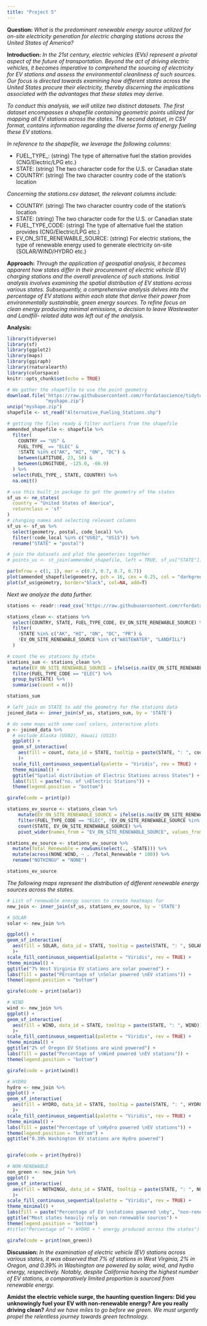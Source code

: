 ---
title: "Project 5"
---
**Question:** *What is the predominant renewable energy source utilized for on-site electricity generation for electric charging stations across the United States of America?*

**Introduction:** *In the 21st century, electric vehicles (EVs) represent a pivotal aspect of the future of transportation. Beyond the act of driving electric vehicles, it becomes imperative to comprehend the sourcing of electricity for EV stations and assess the environmental cleanliness of such sources. Our focus is directed towards examining how different states across the United States procure their electricity, thereby discerning the implications associated with the advantages that these states may derive.*

*To conduct this analysis, we will utilize two distinct datasets. The first dataset encompasses a shapefile containing geometric points utilized for mapping all EV stations across the states. The second dataset, in CSV format, contains information regarding the diverse forms of energy fueling these EV stations.*

*In reference to the shapefile, we leverage the following columns:*

- FUEL_TYPE_: (string) The type of alternative fuel the station provides (CNG/Electric/LPG etc.)
- STATE: (string) The two character code for the U.S. or Canadian state
- COUNTRY: (string) The two character country code of the station's location

*Concerning the stations.csv dataset, the relevant columns include:*

- COUNTRY: (string) The two character country code of the station's location
- STATE: (string) The two character code for the U.S. or Canadian state
- FUEL_TYPE_CODE: (string) The type of alternative fuel the station provides (CNG/Electric/LPG etc.)
- EV_ON_SITE_RENEWABLE_SOURCE: (string) For electric stations, the type of renewable energy used to generate electricity on-site (SOLAR/WIND/HYDRO etc.)


**Approach:** *Through the application of geospatial analysis, it becomes apparent how states differ in their procurement of electric vehicle (EV) charging stations and the overall prevalence of such stations. Initial analysis involves examining the spatial distribution of EV stations across various states. Subsequently, a comprehensive analysis delves into the percentage of EV stations within each state that derive their power from environmentally sustainable, green energy sources. To refine focus on clean energy producing minimal emissions, a decision to leave Wastewater and Landfill- related data was left out of the analysis.*

**Analysis:**

```{r setup, include=FALSE}
library(tidyverse)
library(sf)
library(ggplot2)
library(maps)
library(ggiraph)
library(rnaturalearth)
library(colorspace)
knitr::opts_chunk$set(echo = TRUE)
```

```{r}
# We gather the shapefile to use the point geometry
download.file('https://raw.githubusercontent.com/rfordatascience/tidytuesday/master/data/2022/2022-03-01/Alternative_Fueling_Stations.zip', 
              "myshape.zip")
unzip("myshape.zip")
shapefile <- st_read("Alternative_Fueling_Stations.shp")
```
```{r}
# getting the files ready & filter outliers from the shapefile
ammended_shapefile <- shapefile %>%
  filter(
    COUNTRY == "US" &
    FUEL_TYPE_ == "ELEC" &
    !STATE %in% c("AK", "HI", "ON", "DC") &
    between(LATITUDE, 23, 50) &
    between(LONGITUDE, -125.0, -66.9)
  ) %>%
  select(FUEL_TYPE_, STATE, COUNTRY) %>%
  na.omit()

# use this built_in package to get the geometry of the states  
sf_us <- ne_states(
  country = "United States of America",
  returnclass = 'sf'
)
# changing names and selecting relevant columns
sf_us <- sf_us %>%
  select(geometry, postal, code_local) %>%
  filter(!code_local %in% c("US02", "US15")) %>%
  rename("STATE" = "postal")
```

```{r}
# join the datasets and plot the geomteries together
# points_us <- st_join(ammended_shapefile, left = TRUE, sf_us["STATE"])

par(mfrow = c(1, 1), mar = c(0.7, 0.7, 0.7, 0.7))
plot(ammended_shapefile$geometry, pch = 16, cex = 0.25, col = "darkgreen", bg = "white", main = "Distribution of EV stations in the US")
plot(sf_us$geometry, border="black", col=NA, add=T)

```


*Next we analyze the data further.*

```{r}
stations <- readr::read_csv('https://raw.githubusercontent.com/rfordatascience/tidytuesday/master/data/2022/2022-03-01/stations.csv')

stations_clean <- stations %>%
  select(COUNTRY, STATE, FUEL_TYPE_CODE, EV_ON_SITE_RENEWABLE_SOURCE) %>%
  filter(
    !STATE %in% c("AK", "HI", "ON", "DC", "PR") &
    !EV_ON_SITE_RENEWABLE_SOURCE %in% c("WASTEWATER", "LANDFILL")
  )

# count the ev stations by state
stations_sum <- stations_clean %>%
  mutate(EV_ON_SITE_RENEWABLE_SOURCE = ifelse(is.na(EV_ON_SITE_RENEWABLE_SOURCE), "NONE", EV_ON_SITE_RENEWABLE_SOURCE)) %>%
  filter(FUEL_TYPE_CODE == "ELEC") %>%
  group_by(STATE) %>%
  summarise(count = n())

stations_sum
```

```{r}
# left join on STATE to add the geometry for the stations data
joined_data <- inner_join(sf_us, stations_sum, by = 'STATE')

# do some maps with some cool colors, interactive plots
p <- joined_data %>%
  # exclude Alaska (US02), Hawaii (US15)
  ggplot() +
  geom_sf_interactive(
    aes(fill = count, data_id = STATE, tooltip = paste(STATE, ": ", count))
    )+
  scale_fill_continuous_sequential(palette = "Viridis", rev = TRUE) +
  theme_minimal() +
  ggtitle("Spatial distribution of Electric Stations across States") +
  labs(fill = paste("no. of \nElectric Stations")) +
  theme(legend.position = "bottom")

girafe(code = print(p))
```

```{r}
stations_ev_source <- stations_clean %>%
    mutate(EV_ON_SITE_RENEWABLE_SOURCE = ifelse(is.na(EV_ON_SITE_RENEWABLE_SOURCE), "NONE", EV_ON_SITE_RENEWABLE_SOURCE)) %>%
    filter(FUEL_TYPE_CODE == "ELEC", !EV_ON_SITE_RENEWABLE_SOURCE %in% c("WASTEWATER", "LANDFILL")) %>%
    count(STATE, EV_ON_SITE_RENEWABLE_SOURCE) %>%
    pivot_wider(names_from = "EV_ON_SITE_RENEWABLE_SOURCE", values_from = "n", values_fill = 0)

stations_ev_source <- stations_ev_source %>%
  mutate(Total_Renewable = rowSums(select(., -STATE))) %>%
  mutate(across(NONE:WIND, ~ . /Total_Renewable * 100)) %>%
  rename("NOTHINGU" = "NONE")

stations_ev_source
```


*The following maps represent the distribution of different renewable energy sources across the states.*

```{r}
# List of renewable energy sources to create heatmaps for
new_join <- inner_join(sf_us, stations_ev_source, by = 'STATE')

# SOLAR
solar <- new_join %>%

ggplot() +
geom_sf_interactive(
  aes(fill = SOLAR, data_id = STATE, tooltip = paste(STATE, ": ", SOLAR))
  )+
scale_fill_continuous_sequential(palette = "Viridis", rev = TRUE) +
theme_minimal() +
ggtitle("7% West Virginia EV stations are solar powered") +
labs(fill = paste("PErcentage of \nSolar powered \nEV stations")) +
theme(legend.position = "bottom")

girafe(code = print(solar))
```

```{r}

# WIND
wind <- new_join %>%
ggplot() +
geom_sf_interactive(
  aes(fill = WIND, data_id = STATE, tooltip = paste(STATE, ": ", WIND))
  )+
scale_fill_continuous_sequential(palette = "Viridis", rev = TRUE) +
theme_minimal() +
ggtitle("2% of Oregon EV Stations are wind powered") +
labs(fill = paste("Percentage of \nWind powered \nEV stations")) +
theme(legend.position = "bottom")

girafe(code = print(wind))
```
```{r}

# HYDRO
hydro <- new_join %>%
ggplot() +
geom_sf_interactive(
  aes(fill = HYDRO, data_id = STATE, tooltip = paste(STATE, ": ", HYDRO))
  )+
scale_fill_continuous_sequential(palette = "Viridis", rev = TRUE) +
theme_minimal() +
labs(fill = paste("Percentage of \nHydro powered \nEV stations")) +
theme(legend.position = "bottom") +
ggtitle("0.39% Washington EV stations are Hydro powered")


girafe(code = print(hydro))
```

```{r}
# NON-RENEWABLE
non_green <- new_join %>%
ggplot() +
geom_sf_interactive(
  aes(fill = NOTHINGU, data_id = STATE, tooltip = paste(STATE, ": ", NOTHINGU))
  )+
scale_fill_continuous_sequential(palette = "Viridis", rev = TRUE) +
theme_minimal() +
labs(fill = paste("Percentage of EV \nstations powered \nby", "non-renewable sources")) +
ggtitle("Most states heavily rely on non-renewable sources") +
theme(legend.position = "bottom")
#title("Percentage of "+ HYDRO + " energy produced across the states")

girafe(code = print(non_green))
```

**Discussion:** *In the examination of electric vehicle (EV) stations across various states, it was observed that 7% of stations in West Virginia, 2% in Oregon, and 0.39% in Washington are powered by solar, wind, and hydro energy, respectively. Notably, despite California having the highest number of EV stations, a comparatively limited proportion is sourced from renewable energy.*

**Amidst the electric vehicle surge, the haunting question lingers: Did you unknowingly fuel your EV with non-renewable energy? Are you really driving clean? **
*And we have miles to go before we green. We must urgently propel the relentless journey towards green technology.*


